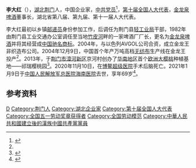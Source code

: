 {{Infobox person
| honorific_prefix = 
| name = 李大红
| honorific_suffix = 
| image = 
| image_size = 
| alt = 
| caption = 
| native_name = 
| native_name_lang = 
| pronunciation = 
| romaji = 
| english_name = 
| real_name = 
| gender = 
| birth_name = 
| birth_date = {{birth date|1952|9|27}}<ref name="#1">{{cite web |author1=湖北日报 |author2=戴辉 |title=李大红从工厂转战田野, "啤酒大王"种出欧洲大樱桃 |url=http://news.cnhubei.com/xw/2018zt/ggkf40/zjssn/nxrnxs/201812/t4205895.shtml |website=荆楚网 |accessdate=2018-12-26}}</ref>
| birth_place = {{CHN}}[[湖北省|湖北省]][[荆州专区|荆州专区]][[荆门县|荆门县]]
| baptised = 
| disappeared_date = 
| disappeared_place = 
| disappeared_status = 
| death_date = {{death date and age|2021|1|9|1952|9|27}}
| death_place = {{CHN}}[[海南省|海南省]][[三亚市|三亚市]][[海棠区|海棠区]][[中国人民解放军总医院海南医院|中国人民解放军总医院海南医院]]
| death_cause = 
| residence = 
| nationality = {{PRC}}
| other_names = 
| ethnicity = [[汉族|汉族]]
| citizenship = 
| permanent_residency = 
| education = 
| alma_mater = 
| years_active = 
| known_for = 
| notable_works = 
| home_town = 
| ancestor = [[湖北|湖北]][[荆门|荆门]]
| title = [[金龙泉啤酒|金龙泉啤酒]]董事长
| term = 
| predecessor = 
| successor = 
| party = {{CPC}}
| movement = 
| opponents = 
| boards = 
| awards = 
| honours = [[全国五一劳动奖章|全国五一劳动奖章]]<br/>[[全国劳动模范|全国劳动模范]]<br/>[[湖北省劳动模范|湖北省劳动模范]]<br/>第四届[[全国优秀企业家|全国优秀企业家]]称号
| website = 
| module = 
| module2 = 
| module3 = 
| module4 = 
| module5 = 
| module6 = 
| footnotes = 
| width = 
| Img_size = 
| image_upright = 
| image_caption = 
| English_name = 
| languages = 
| almamater = 
| educate = 
| job2 = 
| past = 
| work = 
| award = 
| works = 
| credits = 
| label_name = 
| nocat_wdimage = 
| job = [[企业家|企业家]]
}}
'''李大红'''（{{bd|1952年|9月27日|2021年|1月9日|catIdx=Li}}），[[湖北|湖北]][[荆门|荆门]]人，中国企业家，[[中共党员|中共党员]]<ref>{{cite web |author1=张榆莹 |title=李大红：从啤酒大王“变身”无纺布大王 |url=http://www.texindex.com.cn/articles/2009-9-17/188486.html |website=纺织网 |accessdate=2009-09-17 |archive-date=2014-09-11 |archive-url=https://web.archive.org/web/20140911022448/http://www.texindex.com.cn/Articles/2009-9-17/188486.html |dead-url=no }}</ref>，[[第十届全国人大代表|第十届全国人大代表]]，[[金龙泉啤酒|金龙泉啤酒]]董事长，湖北省第八届、第九届、第十一届人大代表。

李大红最初以乡镇[[邮递员|邮递员]]身份参加工作，后调任为荆门县[[轻工业局|轻工业局]]干部，1982年由荆门县工业交通办公室调任至当地[[竹皮河|竹皮河]]畔的一家啤酒厂厂长，更名为[[金龙泉啤酒|金龙泉啤酒]]并将其经营成[[中国驰名商标|中国驰名商标]]。2004年，与以色列AVGOL公司合资，成立金龙王非织造布公司。2004年12月9日，中国首个年产万吨高档[[无纺布|无纺布]]生产线在金龙王投产<ref name="#1"/>。2013年，于[[荆门市|荆门市]][[漳河新区|漳河新区]]京河村创办了[[华南地区|华南地区]]首个[[欧洲大樱桃|欧洲大樱桃]]种植基地——祁瑞樱桃园<ref>{{cite news |author1=刘阳刚 |author2=孟亚利 |title=《“啤酒大王”李大红种出欧洲大樱桃》 |url=http://paper.jmnews.cn/jmrb/html/2018-05/26/content_450173.htm |work=《荆门日报》 |date=2018-05-26}}</ref>。2020年11月10日，在[[博鳌超级医院|博鳌超级医院]]手术后脑死亡。2021年1月9日于[[中国人民解放军总医院海南医院|中国人民解放军总医院海南医院]]去世，享年69岁<ref>{{cite web |author1=喻琰 |author2=朱轩 |author3=林珏瑶 |title=荆门“啤酒大王”李大红去世，此前在博鳌超级医院术后脑死亡 |url=https://www.thepaper.cn/newsDetail_forward_10742292 |publisher=澎湃新闻 |date=2021-01-11 |access-date=2021-01-18 |archive-date=2021-01-14 |archive-url=https://web.archive.org/web/20210114025653/https://www.thepaper.cn/newsDetail_forward_10742292 |dead-url=no }}</ref>。

== 参考资料 ==
{{Reflist}}
{{Authority control}}
{{DEFAULTSORT:Li李}}
[[Category:李姓|D]]
[[Category:荆门人|Category:荆门人]]
[[Category:湖北企业家|Category:湖北企业家]]
[[Category:第十届全国人大代表|Category:第十届全国人大代表]]
[[Category:全国五一劳动奖章获得者|Category:全国五一劳动奖章获得者]]
[[Category:全国劳动模范|Category:全国劳动模范]]
[[Category:中華人民共和國建立後的漢族中國共產黨黨員|Category:中華人民共和國建立後的漢族中國共產黨黨員]]